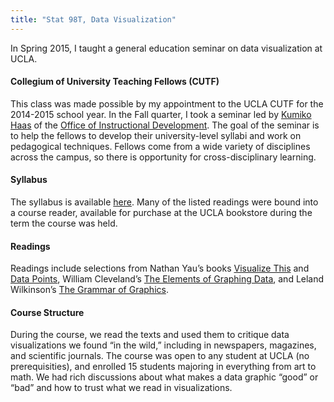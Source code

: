 ```yaml
---
title: "Stat 98T, Data Visualization"
---
```


In Spring 2015, I taught a general education seminar on data visualization at UCLA.

#### Collegium of University Teaching Fellows (CUTF)

This class was made possible by my appointment to the UCLA CUTF for the 2014-2015 school year. In the Fall quarter, I took a seminar led by [Kumiko Haas](http://www.oid.ucla.edu/about/people/haas) of the [Office of Instructional Development](http://www.oid.ucla.edu/). The goal of the seminar is to help the fellows to develop their university-level syllabi and work on pedagogical techniques. Fellows come from a wide variety of disciplines across the campus, so there is opportunity for cross-disciplinary learning.

#### Syllabus

The syllabus is available [here](DataVisSyllabus.pdf). Many of the listed readings were bound into a course reader, available for purchase at the UCLA bookstore during the term the course was held.

#### Readings

Readings include selections from Nathan Yau's books [Visualize This](http://book.flowingdata.com/) and [Data Points](http://www.wiley.com/WileyCDA/WileyTitle/productCd-111846219X.html), William Cleveland's [The Elements of Graphing Data](http://smile.amazon.com/Elements-Graphing-Data-William-Cleveland/dp/0963488414?sa-no-redirect=1), and Leland Wilkinson's [The Grammar of Graphics](http://smile.amazon.com/The-Grammar-Graphics-Statistics-Computing/dp/0387245448?sa-no-redirect=1).

#### Course Structure

During the course, we read the texts and used them to critique data visualizations we found "in the wild," including in newspapers, magazines, and scientific journals. The course was open to any student at UCLA (no prerequisities), and enrolled 15 students majoring in everything from art to math. We had rich discussions about what makes a data graphic "good" or "bad" and how to trust what we read in visualizations.
